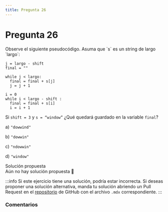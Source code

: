 ```yaml
---
title: Pregunta 26
---
```



# Pregunta 26

<div className="exercise">
Observe el siguiente pseudocódigo. Asuma que `s` es un string de largo `largo`:

```  
j = largo - shift
final = ""

while j < largo:
  final = final + s[j]
  j = j + 1

i = 0
while i < largo - shift :
  final = final + s[i]
  i = i + 1
```

Si `shift = 3` y `s = “window”` ¿Qué quedará guardado en la variable `final`?

a) `"dowwind"`

b) `"dowwin"`

c) `"ndowwin"`

d) `"window"`
</div>

<MDXDetails>
<summary>Solución propuesta</summary>

<div className="exercise">
Aún no hay solución propuesta 🥲
</div>

:::info
Si este ejercicio tiene una solución, podría estar incorrecta. Si deseas proponer una solución alternativa, manda tu solución abriendo
un Pull Request en el [repositorio](https://github.com/crow-rojas/apuntes-fundamentals/pulls) de GitHub con el archivo
`.mdx` correspondiente.
:::

</MDXDetails>

### Comentarios

<Disqus
  url="https://crow-rojas.github.io/apuntes-fundamentals/docs/engineering/computing/exercises/2017-2/p26"
  identifier="docs/engineering/computing/exercises/2017-2/p26"
  title="2017-2 Computación - Pregunta 26"
/>
